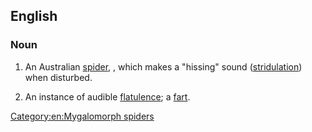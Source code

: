 ==English==

===Noun===
{{wikipedia}}
{{en-noun}}

# An Australian [[spider]], {{taxlink|Selenocosmia crassipes|species|noshow=1}}, which makes a "hissing" sound ([[stridulation]]) when disturbed.
# {{lb|en|euphemistic|humorous}} An instance of audible [[flatulence]]; a [[fart]].

[[Category:en:Mygalomorph spiders]]